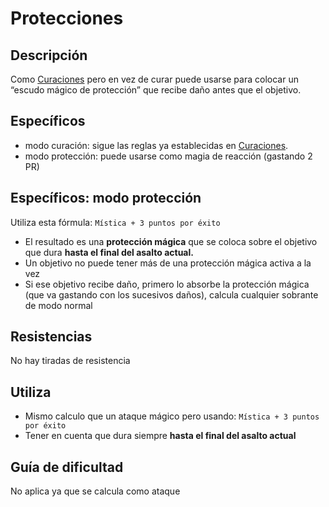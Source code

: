 # Protecciones

## Descripción

Como [Curaciones](/docs/list-hexagons/e18) pero en vez de curar puede usarse para colocar un “escudo mágico de protección” que recibe daño antes que el objetivo.

## Específicos

- modo curación: sigue las reglas ya establecidas en [Curaciones](/docs/list-hexagons/e18).
- modo protección: puede usarse como magia de reacción (gastando 2 PR)

## Específicos: modo protección

Utiliza esta fórmula: `Mística + 3 puntos por éxito`

- El resultado es una **protección mágica** que se coloca sobre el objetivo que dura **hasta el final del asalto actual.** 
- Un objetivo no puede tener más de una protección mágica activa a la vez 
-  Si ese objetivo recibe daño, primero lo absorbe la protección mágica (que va gastando con los sucesivos daños), calcula cualquier sobrante de modo normal

## Resistencias

No hay tiradas de resistencia

## Utiliza

- Mismo calculo que un ataque mágico pero usando: `Mística + 3 puntos por éxito`
- Tener en cuenta que dura siempre **hasta el final del asalto actual**

## Guía de dificultad

No aplica ya que se calcula como ataque
